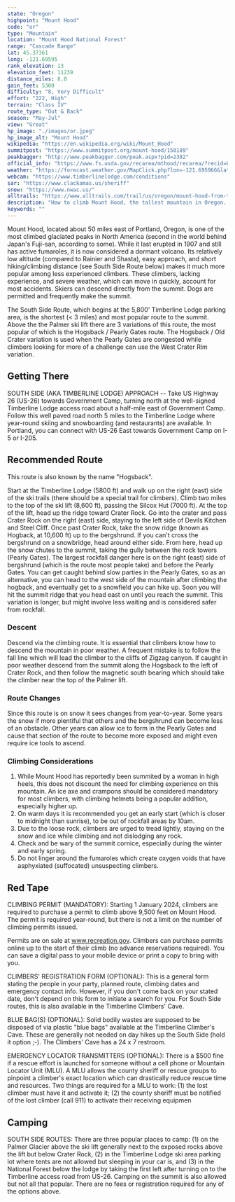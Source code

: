 ```yaml
---
state: "Oregon"
highpoint: "Mount Hood"
code: "or"
type: "Mountain"
location: "Mount Hood National Forest"
range: "Cascade Range"
lat: 45.37361
long: -121.69595
rank_elevation: 13
elevation_feet: 11239
distance_miles: 8.0
gain_feet: 5300
difficulty: "8, Very Difficult"
effort: "222, High"
terrain: "Class IV"
route_type: "Out & Back"
season: "May-Jul"
view: "Great"
hp_image: "./images/or.jpeg"
hp_image_alt: "Mount Hood"
wikipedia: "https://en.wikipedia.org/wiki/Mount_Hood"
summitpost: "https://www.summitpost.org/mount-hood/150189"
peakbagger: "http://www.peakbagger.com/peak.aspx?pid=2382"
official_info: "https://www.fs.usda.gov/recarea/mthood/recarea/?recid=80001"
weather: "https://forecast.weather.gov/MapClick.php?lon=-121.695966&lat=45.373496"
webcam: "https://www.timberlinelodge.com/conditions"
sar: "https://www.clackamas.us/sheriff"
snow: "https://www.nwac.us/"
alltrails: "https://www.alltrails.com/trail/us/oregon/mount-hood-from-timberline"
description: "How to climb Mount Hood, the tallest mountain in Oregon. Using the South Side Route, you can climb Mount Hood to reach the Oregon high point."
keywords: ""
---
```


Mount Hood, located about 50 miles east of Portland, Oregon, is one of the most climbed glaciated peaks in North America (second in the world behind Japan's Fuji-san, according to some). While it last erupted in 1907 and still has active fumaroles, it is now considered a dormant volcano. Its relatively low altitude (compared to Rainier and Shasta), easy approach, and short hiking/climbing distance (see South Side Route below) makes it much more popular among less experienced climbers. These climbers, lacking experience, and severe weather, which can move in quickly, account for most accidents. Skiers can descend directly from the summit. Dogs are permitted and frequently make the summit.

The South Side Route, which begins at the 5,800' Timberline Lodge parking area, is the shortest (< 3 miles) and most popular route to the summit. Above the the Palmer ski lift there are 3 variations of this route, the most popular of which is the Hogsback / Pearly Gates route. The Hogsback / Old Crater variation is used when the Pearly Gates are congested while climbers looking for more of a challenge can use the West Crater Rim variation.

## Getting There
SOUTH SIDE (AKA TIMBERLINE LODGE) APPROACH -- Take US Highway 26 (US-26) towards Government Camp, turning north at the well-signed Timberline Lodge access road about a half-mile east of Government Camp. Follow this well paved road north 5 miles to the Timberline Lodge where year-round skiing and snowboarding (and restaurants) are available. In Portland, you can connect with US-26 East towards Government Camp on I-5 or I-205.

## Recommended Route
This route is also known by the name "Hogsback".

Start at the Timberline Lodge (5800 ft) and walk up on the right (east) side of the ski trails (there should be a special trail for climbers). Climb two miles to the top of the ski lift (8,600 ft), passing the Silcox Hut (7000 ft). At the top of the lift, head up the ridge toward Crater Rock. Go into the crater and pass Crater Rock on the right (east) side, staying to the left side of Devils Kitchen and Steel Cliff. Once past Crater Rock, take the snow ridge (known as Hogback, at 10,600 ft) up to the bergshrund. If you can't cross the bergshrund on a snowbridge, head around either side. From here, head up the snow chutes to the summit, taking the gully between the rock towers (Pearly Gates). The largest rockfall danger here is on the right (east) side of bergshrund (which is the route most people take) and before the Pearly Gates. You can get caught behind slow parties in the Pearly Gates, so as an alternative, you can head to the west side of the mountain after climbing the hogback, and eventually get to a snowfield you can hike up. Soon you will hit the summit ridge that you head east on until you reach the summit. This variation is longer, but might involve less waiting and is considered safer from rockfall.

### Descent
Descend via the climbing route. It is essential that climbers know how to descend the mountain in poor weather. A frequent mistake is to follow the fall line which will lead the climber to the cliffs of Zigzag canyon. If caught in poor weather descend from the summit along the Hogsback to the left of Crater Rock, and then follow the magnetic south bearing which should take the climber near the top of the Palmer lift.

### Route Changes
Since this route is on snow it sees changes from year-to-year. Some years the snow if more plentiful that others and the bergshrund can become less of an obstacle. Other years can allow ice to form in the Pearly Gates and cause that section of the route to become more exposed and might even require ice tools to ascend.

### Climbing Considerations
1. While Mount Hood has reportedly been summited by a woman in high heels, this does not discount the need for climbing experience on this mountain. An ice axe and crampons should be considered mandatory for most climbers, with climbing helmets being a popular addition, especially higher up.
2. On warm days it is recommended you get an early start (which is closer to midnight than sunrise), to be out of rockfall areas by 10am.
3. Due to the loose rock, climbers are urged to tread lightly, staying on the snow and ice while climbing and not dislodging any rock.
4. Check and be wary of the summit cornice, especially during the winter and early spring.
5. Do not linger around the fumaroles which create oxygen voids that have asphyxiated (suffocated) unsuspecting climbers.

## Red Tape
CLIMBING PERMIT (MANDATORY): Starting 1 January 2024, climbers are required to purchase a permit to climb above 9,500 feet on Mount Hood. The permit is required year-round, but there is not a limit on the number of climbing permits issued.

Permits are on sale at www.recreation.gov.  Climbers can purchase permits online up to the start of their climb (no advance reservations required). You can save a digital pass to your mobile device or print a copy to bring with you.

CLIMBERS' REGISTRATION FORM (OPTIONAL): This is a general form stating the people in your party, planned route, climbing dates and emergency contact info. However, if you don't come back on your stated date, don't depend on this form to initiate a search for you. For South Side routes, this is also available in the Timberline Climbers' Cave.

BLUE BAG(S) (OPTIONAL): Solid bodily wastes are supposed to be disposed of via plastic "blue bags" available at the Timberline Climber's Cave. These are generally not needed on day hikes up the South Side (hold it option ;-). The Climbers' Cave has a 24 x 7 restroom.

EMERGENCY LOCATOR TRANSMITTERS (OPTIONAL): There is a $500 fine if a rescue effort is launched for someone without a cell phone or Mountain Locator Unit (MLU). A MLU allows the county sheriff or rescue groups to pinpoint a climber's exact location which can drastically reduce rescue time and resources. Two things are required for a MLU to work: (1) the lost climber must have it and activate it; (2) the county sheriff must be notified of the lost climber (call 911) to activate their receiving equipmen

## Camping
SOUTH SIDE ROUTES: There are three popular places to camp: (1) on the Palmer Glacier above the ski lift generally next to the exposed rocks above the lift but below Crater Rock, (2) in the Timberline Lodge ski area parking lot where tents are not allowed but sleeping in your car is, and (3) in the National Forest below the lodge by taking the first left after turning on to the Timberline access road from US-26. Camping on the summit is also allowed but not all that popular. There are no fees or registration required for any of the options above.
